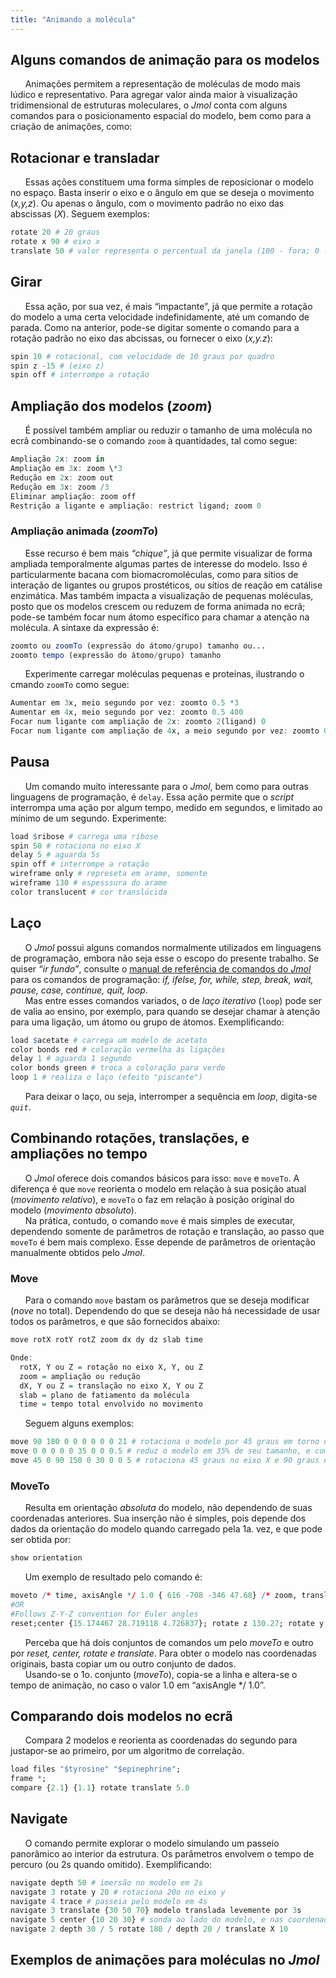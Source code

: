 ```yaml
---
title: "Animando a molécula"
---
```


## Alguns comandos de animação para os modelos

|       Animações permitem a representação de moléculas de modo mais lúdico e representativo. Para agregar valor ainda maior à visualização tridimensional de estruturas moleculares, o *Jmol* conta com alguns comandos para o posicionamento espacial do modelo, bem como para a criação de animações, como:

## Rotacionar e transladar

|       Essas ações constituem uma forma simples de reposicionar o modelo no espaço. Basta inserir o eixo e o ângulo em que se deseja o movimento (*x,y,z*). Ou apenas o ângulo, com o movimento padrão no eixo das abscissas (*X*). Seguem exemplos:

```r
rotate 20 # 20 graus
rotate x 90 # eixo x
translate 50 # valor representa o percentual da janela (100 - fora; 0 - centro)
```

## Girar

|       Essa ação, por sua vez, é mais "impactante", já que permite a rotação do modelo a uma certa velocidade indefinidamente, até um comando de parada. Como na anterior, pode-se digitar somente o comando para a rotação padrão no eixo das abcissas, ou fornecer o eixo (*x,y.z*):

```r
spin 10 # rotacional, com velocidade de 10 graus por quadro
spin z -15 # (eixo z)
spin off # interrompe a rotação
```

## Ampliação dos modelos (*zoom*)

|       É possível também ampliar ou reduzir o tamanho de uma molécula no ecrã combinando-se o comando `zoom` à quantidades, tal como segue:

```r
Ampliação 2x: zoom in
Ampliação em 3x: zoom \*3 
Redução em 2x: zoom out 
Redução em 3x: zoom /3 
Eliminar ampliação: zoom off 
Restrição a ligante e ampliação: restrict ligand; zoom 0
```

### Ampliação animada (*zoomTo*)

|       Esse recurso é bem mais *"chique"*, já que permite visualizar de forma ampliada temporalmente algumas partes de interesse do modelo. Isso é particularmente bacana com biomacromoléculas, como para sítios de interação de ligantes ou grupos prostéticos, ou sítios de reação em catálise enzimática. Mas também impacta a visualização de pequenas moléculas, posto que os modelos crescem ou reduzem de forma animada no ecrã; pode-se também focar num átomo específico para chamar a atenção na molécula. A sintaxe da expressão é:

```r
zoomto ou zoomTo (expressão do átomo/grupo) tamanho ou... 
zoomto tempo (expressão do átomo/grupo) tamanho
```

|       Experimente carregar moléculas pequenas e proteínas, ilustrando o cmando `zoomTo` como segue:

```r
Aumentar em 3x, meio segundo por vez: zoomto 0.5 *3 
Aumentar em 4x, meio segundo por vez: zoomto 0.5 400 
Focar num ligante com ampliação de 2x: zoomto 2(ligand) 0
Focar num ligante com ampliação de 4x, a meio segundo por vez: zoomto 0.5(ligand)* 4
```

## Pausa

|       Um comando muito interessante para o *Jmol*, bem como para outras linguagens de programação, é `delay`. Essa ação permite que o *script* interrompa uma ação por algum tempo, medido em segundos, e limitado ao mínimo de um segundo. Experimente:

```r
load $ribose # carrega uma ribose
spin 50 # rotaciona no eixo X
delay 5 # aguarda 5s
spin off # interrompe a rotação
wireframe only # represeta em arame, somente
wireframe 130 # espesssura do arame
color translucent # cor translúcida
```

## Laço

|       O *Jmol* possui alguns comandos normalmente utilizados em linguagens de programação, embora não seja esse o escopo do presente trabalho. Se quiser *"ir fundo"*, consulte o [manual de referência de comandos do *Jmol*](https://chemapps.stolaf.edu/jmol/docs/) para os comandos de programação: *if, ifelse, for, while, step, break, wait, pause, case, continue, quit, loop*.

|       Mas entre esses comandos variados, o de *laço iterativo* (`loop`) pode ser de valia ao ensino, por exemplo, para quando se desejar chamar à atenção para uma ligação, um átomo ou grupo de átomos. Exemplificando:

```r
load $acetate # carrega um modelo de acetato
color bonds red # coloração vermelha às ligações
delay 1 # aguarda 1 segundo
color bonds green # troca a coloração para verde
loop 1 # realiza o laço (efeito "piscante")
```

|       Para deixar o laço, ou seja, interromper a sequência em *loop*, digita-se *`quit`*.

## Combinando rotações, translações, e ampliações no tempo

|       O *Jmol* oferece dois comandos básicos para isso: `move` e `moveTo`. A diferença é que `move` reorienta o modelo em relação à sua posição atual (*movimento relativo*), e `moveTo` o faz em relação à posição original do modelo (*movimento absoluto*).

|       Na prática, contudo, o comando `move` é mais simples de executar, dependendo somente de parâmetros de rotação e translação, ao passo que `moveTo` é bem mais complexo. Esse depende de parâmetros de orientação manualmente obtidos pelo *Jmol*.

### Move

|       Para o comando `move` bastam os parâmetros que se deseja modificar (*nove* no total). Dependendo do que se deseja não há necessidade de usar todos os parâmetros, e que são fornecidos abaixo:

```r
move rotX rotY rotZ zoom dx dy dz slab time

Onde:
  rotX, Y ou Z = rotação no eixo X, Y, ou Z
  zoom = ampliação ou redução
  dX, Y ou Z = translação no eixo X, Y ou Z
  slab = plano de fatiamento da molécula
  time = tempo total envolvido no movimento
```

|       Seguem alguns exemplos:

```r
move 90 180 0 0 0 0 0 0 21 # rotaciona o modelo por 45 graus em torno do eixo X e por 180 graus no eixo Y, e empregando um movimento gradual de 2 segundos
move 0 0 0 0 0 35 0 0 0.5 # reduz o modelo em 35% de seu tamanho, e com movimento gradual de 0,5 segundos
move 45 0 90 150 0 30 0 0 5 # rotaciona 45 graus no eixo X e 90 graus no eixo Z, ampliando o modelo em 150% e transladando-o por 30%, tudo ao longo de 5 segundos.
```

### MoveTo

|       Resulta em orientação *absoluta* do modelo, não dependendo de suas coordenadas anteriores. Sua inserção não é simples, pois depende dos dados da orientação do modelo quando carregado pela 1a. vez, e que pode ser obtida por:

```r
show orientation
```

|       Um exemplo de resultado pelo comando é:

```r
moveto /* time, axisAngle */ 1.0 { 616 -708 -346 47.68} /* zoom, translation */  400.0 0.0 0.0  /* center, rotationRadius */ {15.174467 28.719118 4.726837} 35.148052 /* navigation center, translation, depth */ {0 0 0} 0 0 0 /* cameraDepth, cameraX, cameraY */  3.0 0.0 0.0;
#OR
#Follows Z-Y-Z convention for Euler angles
reset;center {15.174467 28.719118 4.726837}; rotate z 130.27; rotate y 44.57; rotate z -147.67; zoom 400.0;
```

|       Perceba que há dois conjuntos de comandos um pelo *moveTo* e outro por *reset, center, rotate e translate*. Para obter o modelo nas coordenadas originais, basta copiar um ou outro conjunto de dados.

|       Usando-se o 1o. conjunto (*moveTo*), copia-se a linha e altera-se o tempo de animação, no caso o valor 1.0 em "axisAngle \*/ 1.0".

## Comparando dois modelos no ecrã

|       Compara 2 modelos e reorienta as coordenadas do segundo para justapor-se ao primeiro, por um algoritmo de correlação.

```r
load files "$tyrosine" "$epinephrine";
frame *;
compare {2.1} {1.1} rotate translate 5.0 
```

## Navigate

|       O comando permite explorar o modelo simulando um passeio panorâmico ao interior da estrutura. Os parâmetros envolvem o tempo de percuro (ou 2s quando omitido). Exemplificando:

```r
navigate depth 50 # imersão no modelo em 2s
navigate 3 rotate y 20 # rotaciona 20o no eixo y
navigate 4 trace # passeia pelo modelo em 4s
navigate 3 translate {30 50 70} modelo translada levemente por 3s
navigate 5 center {10 20 30} # sonda ao lado do modelo, e nas coordenadas x, y, z
navigate 2 depth 30 / 5 rotate 180 / depth 20 / translate X 10
```

## Exemplos de animações para moléculas no *Jmol*

